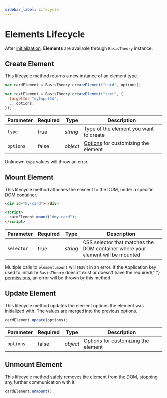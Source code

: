 ```yaml
---
sidebar_label: Lifecycle
---
```



# Elements Lifecycle

After [initialization](/docs/sdks/web/javascript#initialization), **Elements** are available through `BasisTheory` instance.

## Create Element

This lifecycle method returns a new instance of an element type.

```javascript showLineNumbers
var cardElement = BasisTheory.createElement("card", options);

var textElement = BasisTheory.createElement("text", {
  targetId: "myInputId",
  ...options,
});
```

| Parameter | Required | Type     | Description                                       |
| --------- | -------- | -------- | ------------------------------------------------- |
| `type`    | true     | _string_ | [Type](./types) of the element you want to create |
| `options` | false    | _object_ | [Options](./options) for customizing the element  |

<Alert type={Alerts.WARNING}>
  Unknown <code>type</code> values will throw an error.
</Alert>

## Mount Element

This lifecycle method attaches the element to the DOM, under a specific DOM container.

```html showLineNumbers
<div id="my-card"></div>

<script>
  cardElement.mount("#my-card");
</script>
```

| Parameter  | Required | Type     | Description                                                                    |
| ---------- | -------- | -------- | ------------------------------------------------------------------------------ |
| `selector` | true     | _string_ | CSS selector that matches the DOM container where your element will be mounted |

<Alert type={Alerts.WARNING}>
  Multiple calls to <code>element.mount</code> will result in an error.
</Alert>

<Alert type={Alerts.WARNING}>
  If the Application key used to initialize <code>BasisTheory</code> doesn't
  exist or doesn't have the required{" "}
  <a href="/docs/api/applications/permissions">permissions</a>, an error will be
  thrown by this method.
</Alert>

## Update Element

This lifecycle method updates the element options the element was initialized with. The values are merged into the previous options.

```javascript showLineNumbers
cardElement.update(options);
```

| Parameter | Required | Type     | Description                                             |
| --------- | -------- | -------- | ------------------------------------------------------- |
| `options` | false    | _object_ | [Options](./options) for customizing the element |

## Unmount Element

This lifecycle method safely removes the element from the DOM, stopping any further communication with it.

```javascript showLineNumbers
cardElement.unmount();
```

<Alert
  type={Alerts.WARNING}
  content="Trying to mount an element that has been unmounted will result in an error."
/>
